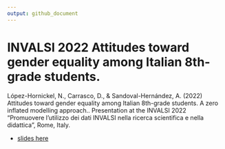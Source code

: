 ```yaml
---
output: github_document
---
```


# INVALSI 2022 Attitudes toward gender equality among Italian 8th-grade students.

López-Hornickel, N., Carrasco, D., & Sandoval-Hernández, A. (2022) Attitudes toward gender equality among Italian 8th-grade students. A zero inflated modelling approach.. Presentation at the INVALSI 2022 "Promuovere lʼutilizzo dei dati INVALSI nella ricerca scientifica e nella didattica", Rome, Italy.


-   [slides here](https://www.dropbox.com/s/5du22km0qhctcph/invalsi_2022_nhl.pdf?dl=1)
